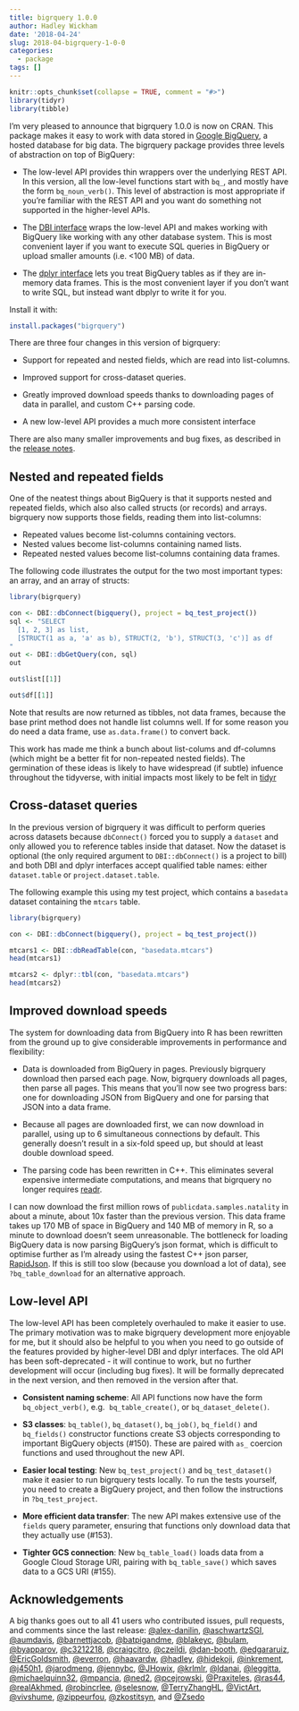 ```yaml
---
title: bigrquery 1.0.0
author: Hadley Wickham
date: '2018-04-24'
slug: 2018-04-bigrquery-1-0-0
categories:
  - package
tags: []
---
```


```r
knitr::opts_chunk$set(collapse = TRUE, comment = "#>")
library(tidyr)
library(tibble)
```

I'm very pleased to announce that bigrquery 1.0.0 is now on CRAN. This package makes it easy to work with data stored in [Google BigQuery](https://developers.google.com/bigquery/), a hosted database for big data. The bigrquery package provides three levels of abstraction on top of BigQuery:

* The low-level API provides thin wrappers over the underlying REST API. In
  this version, all the low-level functions start with `bq_`, and mostly have
  the form `bq_noun_verb()`. This level of abstraction is most appropriate if 
  you're familiar with the REST API and you want do something not supported in 
  the higher-level APIs.
  
* The [DBI interface](http://www.r-dbi.org) wraps the low-level API and
  makes working with BigQuery like working with any other database system.
  This is most convenient layer if you want to execute SQL queries in 
  BigQuery or upload smaller amounts (i.e. <100 MB) of data.

* The [dplyr interface](http://dbplyr.tidyverse.org/) lets you treat BigQuery 
  tables as if they are in-memory data frames. This is the most convenient 
  layer if you don't want to write SQL, but instead want dbplyr to write it 
  for you.

Install it with:

```r
install.packages("bigrquery")
```

There are three four changes in this version of bigrquery:

* Support for repeated and nested fields, which are read into list-columns.
  
* Improved support for cross-dataset queries.

* Greatly improved download speeds thanks to downloading pages of data 
  in parallel, and custom C++ parsing code.

* A new low-level API provides a much more consistent interface

There are also many smaller improvements and bug fixes, as described in the [release notes](https://github.com/r-dbi/bigrquery/releases/tag/v1.0.0).

## Nested and repeated fields

One of the neatest things about BigQuery is that it supports nested and repeated fields, which also also called structs (or records) and arrays. bigrquery now supports those fields, reading them into list-columns:

* Repeated values become list-columns containing vectors.
* Nested values become list-columns containing named lists.
* Repeated nested values become list-columns containing data frames.

The following code illustrates the output for the two most important types: an array, and an array of structs:

```r
library(bigrquery)

con <- DBI::dbConnect(bigquery(), project = bq_test_project())
sql <- "SELECT 
  [1, 2, 3] as list,
  [STRUCT(1 as a, 'a' as b), STRUCT(2, 'b'), STRUCT(3, 'c')] as df
"
out <- DBI::dbGetQuery(con, sql)
out

out$list[[1]]

out$df[[1]]
```

Note that results are now returned as tibbles, not data frames, because the base print method does not handle list columns well. If for some reason you do need a data frame, use `as.data.frame()` to convert back.

This work has made me think a bunch about list-colums and df-columns (which might be a better fit for non-repeated nested fields). The germination of these ideas is likely to have widespread (if subtle) infuence throughout the tidyverse, with initial impacts most likely to be felt in [tidyr](http://tidyr.tidyverse.org/)

## Cross-dataset queries

In the previous version of bigrquery it was difficult to perform queries across datasets because `dbConnect()` forced you to supply a `dataset` and only allowed you to reference tables inside that dataset. Now the dataset is optional (the only required argument to `DBI::dbConnect()` is a project to bill) and both DBI and dplyr interfaces accept qualified table names: either `dataset.table` or `project.dataset.table`.

The following example this using my test project, which contains a `basedata` dataset containing the `mtcars` table.

```r
library(bigrquery)

con <- DBI::dbConnect(bigquery(), project = bq_test_project())

mtcars1 <- DBI::dbReadTable(con, "basedata.mtcars")
head(mtcars1)

mtcars2 <- dplyr::tbl(con, "basedata.mtcars")
head(mtcars2)
```

## Improved download speeds

The system for downloading data from BigQuery into R has been rewritten from the ground up to give considerable improvements in performance and flexibility:

* Data is downloaded from BigQuery in pages. Previously bigrquery download then
  parsed each page. Now, bigrquery downloads all pages, then parse all pages.
  This means that you'll now see two progress bars: one for downloading JSON 
  from BigQuery and one for parsing that JSON into a data frame.
  
* Because all pages are downloaded first, we can now download in parallel, 
  using up to 6 simultaneous connections by default. This generally doesn't
  result in a six-fold speed up, but should at least double download speed.

* The parsing code has been rewritten in C++. This eliminates several expensive
  intermediate computations, and means that bigrquery no longer requires 
  [readr](http://readr.tidyverse.org/).

I can now download the first million rows of `publicdata.samples.natality` in about a minute, about 10x faster than the previous version. This data frame takes up 170 MB of space in BigQuery and 140 MB of memory in R, so a minute to download doesn't seem unreasonable. The bottleneck for loading BigQuery data is now parsing BigQuery's json format, which is difficult to optimise further as I'm already using the fastest C++ json parser, [RapidJson](http://rapidjson.org). If this is still too slow (because you download a lot of data), see `?bq_table_download` for an alternative approach.

## Low-level API

The low-level API has been completely overhauled to make it easier to use. The primary motivation was to make bigrquery development more enjoyable for me, but it should also be helpful to you when you need to go outside of the features provided by higher-level DBI and dplyr interfaces. The old API has been soft-deprecated - it will continue to work, but no further development will occur (including bug fixes). It will be formally deprecated in the next version, and then removed in the version after that.

* __Consistent naming scheme__:
  All API functions now have the form `bq_object_verb()`, e.g. 
  `bq_table_create()`, or `bq_dataset_delete()`.

* __S3 classes__:
  `bq_table()`, `bq_dataset()`, `bq_job()`, `bq_field()` and `bq_fields()`
  constructor functions create S3 objects corresponding to important BigQuery 
  objects (#150). These are paired with `as_` coercion functions and used throughout 
  the new API.

* __Easier local testing__:
  New `bq_test_project()` and `bq_test_dataset()` make it easier to run 
  bigrquery tests locally. To run the tests yourself, you need to create a 
  BigQuery project, and then follow the instructions in `?bq_test_project`.

* __More efficient data transfer__: 
  The new API makes extensive use of the `fields` query parameter, ensuring 
  that functions only download data that they actually use (#153).

* __Tighter GCS connection__: 
  New `bq_table_load()` loads data from a Google Cloud Storage URI, pairing 
  with `bq_table_save()` which saves data to a GCS URI (#155).

## Acknowledgements

A big thanks goes out to all 41 users who contributed issues, pull requests, and comments since the last release: [\@alex-danilin](https://github.com/alex-danilin), [\@aschwartzSGI](https://github.com/aschwartzSGI), [\@aumdavis](https://github.com/aumdavis), [\@barnettjacob](https://github.com/barnettjacob), [\@batpigandme](https://github.com/batpigandme), [\@blakeyc](https://github.com/blakeyc), [\@bulam](https://github.com/bulam), [\@byapparov](https://github.com/byapparov), [\@c3212218](https://github.com/c3212218), [\@craigcitro](https://github.com/craigcitro), [\@czeildi](https://github.com/czeildi), [\@dan-booth](https://github.com/dan-booth), [\@edgararuiz](https://github.com/edgararuiz), [\@EricGoldsmith](https://github.com/EricGoldsmith), [\@everron](https://github.com/everron), [\@haavardw](https://github.com/haavardw), [\@hadley](https://github.com/hadley), [\@hidekoji](https://github.com/hidekoji), [\@inkrement](https://github.com/inkrement), [\@j450h1](https://github.com/j450h1), [\@jarodmeng](https://github.com/jarodmeng), [\@jennybc](https://github.com/jennybc), [\@JHowix](https://github.com/JHowix), [\@krlmlr](https://github.com/krlmlr), [\@ldanai](https://github.com/ldanai), [\@leggitta](https://github.com/leggitta), [\@michaelquinn32](https://github.com/michaelquinn32), [\@mpancia](https://github.com/mpancia), [\@ned2](https://github.com/ned2), [\@pcejrowski](https://github.com/pcejrowski), [\@Praxiteles](https://github.com/Praxiteles), [\@ras44](https://github.com/ras44), [\@realAkhmed](https://github.com/realAkhmed), [\@robincrlee](https://github.com/robincrlee), [\@selesnow](https://github.com/selesnow), [\@TerryZhangHL](https://github.com/TerryZhangHL), [\@VictArt](https://github.com/VictArt), [\@vivshume](https://github.com/vivshume), [\@zippeurfou](https://github.com/zippeurfou), [\@zkostitsyn](https://github.com/zkostitsyn), and [\@Zsedo](https://github.com/Zsedo)
